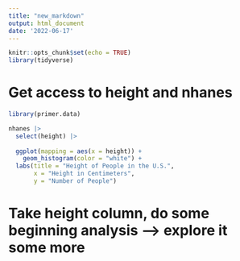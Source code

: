 ```yaml
---
title: "new_markdown"
output: html_document
date: '2022-06-17'
---
```


```r
knitr::opts_chunk$set(echo = TRUE)
library(tidyverse)
```

# Get access to height and nhanes
```r
library(primer.data)

nhanes |>
  select(height) |>
  
  ggplot(mapping = aes(x = height)) +
    geom_histogram(color = "white") +
  labs(title = "Height of People in the U.S.", 
       x = "Height in Centimeters",
       y = "Number of People")
```


# Take height column, do some beginning analysis --> explore it some more
